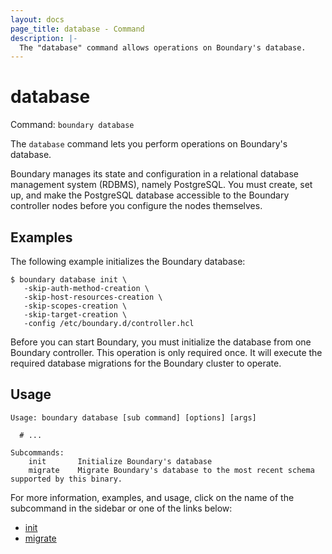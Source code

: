 ```yaml
---
layout: docs
page_title: database - Command
description: |-
  The "database" command allows operations on Boundary's database.
---
```


# database

Command: `boundary database`

The `database` command lets you perform operations on Boundary's database.

Boundary manages its state and configuration in a relational database management system (RDBMS), namely PostgreSQL.
You must create, set up, and make the PostgreSQL database accessible to the Boundary controller nodes before you configure the nodes themselves.

## Examples

The following example initializes the Boundary database:

```shell-session
$ boundary database init \
   -skip-auth-method-creation \
   -skip-host-resources-creation \
   -skip-scopes-creation \
   -skip-target-creation \
   -config /etc/boundary.d/controller.hcl
```

Before you can start Boundary, you must initialize the database from one Boundary controller.
This operation is only required once.
It will execute the required database migrations for the Boundary cluster to operate.

## Usage

<CodeBlockConfig hideClipboard>

```shell-session
Usage: boundary database [sub command] [options] [args]

  # ...

Subcommands:
    init       Initialize Boundary's database
    migrate    Migrate Boundary's database to the most recent schema supported by this binary.
```

</CodeBlockConfig>

For more information, examples, and usage, click on the name
of the subcommand in the sidebar or one of the links below:

- [init](/boundary/docs/commands/database/init)
- [migrate](/boundary/docs/commands/database/migrate)
